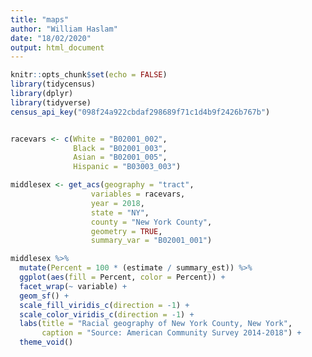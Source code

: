 ```yaml
---
title: "maps"
author: "William Haslam"
date: "18/02/2020"
output: html_document
---
```


```r
knitr::opts_chunk$set(echo = FALSE)
library(tidycensus)
library(dplyr)
library(tidyverse)
census_api_key("098f24a922cbdaf298689f71c1d4b9f2426b767b")



```


```r

racevars <- c(White = "B02001_002", 
              Black = "B02001_003", 
              Asian = "B02001_005",
              Hispanic = "B03003_003")

middlesex <- get_acs(geography = "tract",
                  variables = racevars, 
                  year = 2018,
                  state = "NY",
                  county = "New York County",
                  geometry = TRUE,
                  summary_var = "B02001_001") 


```


```r

middlesex %>%
  mutate(Percent = 100 * (estimate / summary_est)) %>%
  ggplot(aes(fill = Percent, color = Percent)) +
  facet_wrap(~ variable) +
  geom_sf() +
  scale_fill_viridis_c(direction = -1) +
  scale_color_viridis_c(direction = -1) +
  labs(title = "Racial geography of New York County, New York",
       caption = "Source: American Community Survey 2014-2018") +
  theme_void()

```


